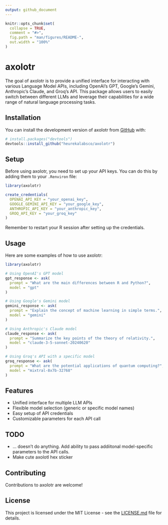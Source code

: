 ```yaml
---
output: github_document
---
```


<!-- README.md is generated from README.Rmd. Please edit that file -->

```r
knitr::opts_chunk$set(
  collapse = TRUE,
  comment = "#>",
  fig.path = "man/figures/README-",
  out.width = "100%"
)
```

# axolotr

<!-- badges: start -->
<!-- badges: end -->

The goal of axolotr is to provide a unified interface for interacting with various Language Model APIs, including OpenAI's GPT, Google's Gemini, Anthropic's Claude, and Groq's API. This package allows users to easily switch between different LLMs and leverage their capabilities for a wide range of natural language processing tasks.

## Installation

You can install the development version of axolotr from [GitHub](https://github.com/) with:

``` r
# install.packages("devtools")
devtools::install_github("heurekalabsco/axolotr")
```

## Setup

Before using axolotr, you need to set up your API keys. You can do this by adding them to your `.Renviron` file:

```r
library(axolotr)

create_credentials(
  OPENAI_API_KEY = "your_openai_key",
  GOOGLE_GEMINI_API_KEY = "your_google_key",
  ANTHROPIC_API_KEY = "your_anthropic_key",
  GROQ_API_KEY = "your_groq_key"
)
```

Remember to restart your R session after setting up the credentials.

## Usage

Here are some examples of how to use axolotr:

```r
library(axolotr)

# Using OpenAI's GPT model
gpt_response <- ask(
  prompt = "What are the main differences between R and Python?",
  model = "gpt"
)

# Using Google's Gemini model
gemini_response <- ask(
  prompt = "Explain the concept of machine learning in simple terms.",
  model = "gemini"
)

# Using Anthropic's Claude model
claude_response <- ask(
  prompt = "Summarize the key points of the theory of relativity.",
  model = "claude-3-5-sonnet-20240620"
)

# Using Groq's API with a specific model
groq_response <- ask(
  prompt = "What are the potential applications of quantum computing?",
  model = "mixtral-8x7b-32768"
)
```

## Features

- Unified interface for multiple LLM APIs
- Flexible model selection (generic or specific model names)
- Easy setup of API credentials
- Customizable parameters for each API call

## TODO

- ... doesn't do anything. Add ability to pass addiitonal model-specific parameters to the API calls.
- Make cute axolotl hex sticker

## Contributing

Contributions to axolotr are welcome!

## License

This project is licensed under the MIT License - see the [LICENSE.md](LICENSE.md) file for details.
